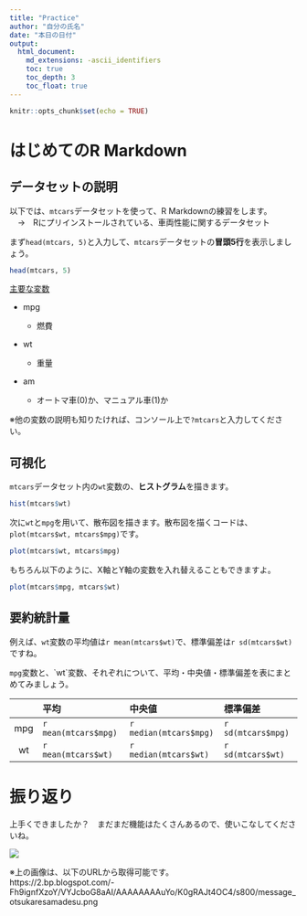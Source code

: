 ```yaml
---
title: "Practice"
author: "自分の氏名"
date: "本日の日付"
output:
  html_document:
    md_extensions: -ascii_identifiers
    toc: true
    toc_depth: 3
    toc_float: true
---
```


```r
knitr::opts_chunk$set(echo = TRUE)
```

# はじめてのR Markdown

## データセットの説明

以下では、`mtcars`データセットを使って、R Markdownの練習をします。<br>　→　Rにプリインストールされている、車両性能に関するデータセット

まず`head(mtcars, 5)`と入力して、`mtcars`データセットの**冒頭5行**を表示しましょう。

```r
head(mtcars, 5)
```

<u>主要な変数</u>

-   mpg

    -   燃費

-   wt

    -   重量

-   am

    -   オートマ車(0)か、マニュアル車(1)か

※他の変数の説明も知りたければ、コンソール上で`?mtcars`と入力してください。

## 可視化

`mtcars`データセット内の`wt`変数の、**ヒストグラム**を描きます。

```r
hist(mtcars$wt)
```

次に`wt`と`mpg`を用いて、散布図を描きます。散布図を描くコードは、`plot(mtcars$wt, mtcars$mpg)`です。

```r
plot(mtcars$wt, mtcars$mpg)
```

もちろん以下のように、X軸とY軸の変数を入れ替えることもできますよ。

```r
plot(mtcars$mpg, mtcars$wt)
```

## 要約統計量

例えば、`wt`変数の平均値は`r mean(mtcars$wt)`で、標準偏差は`r sd(mtcars$wt)`ですね。

`mpg`変数と、\`wt\`変数、それぞれについて、平均・中央値・標準偏差を表にまとめてみましょう。

|     | 平均                    | 中央値                    | 標準偏差              |
|:---:|:------------------------|:--------------------------|:----------------------|
| mpg | `r mean(mtcars$mpg)`    | `r median(mtcars$mpg)`    | `r sd(mtcars$mpg)`    |
| wt  | `r mean(mtcars$wt)`     | `r median(mtcars$wt)`     | `r sd(mtcars$wt)`     |

# 振り返り

上手くできましたか？　まだまだ機能はたくさんあるので、使いこなしてくださいね。

![](https://2.bp.blogspot.com/-Fh9ignfXzoY/VYJcboG8aAI/AAAAAAAAuYo/K0gRAJt4OC4/s800/message_otsukaresamadesu.png)

※上の画像は、以下のURLから取得可能です。<br>
https://2.bp.blogspot.com/-Fh9ignfXzoY/VYJcboG8aAI/AAAAAAAAuYo/K0gRAJt4OC4/s800/message_otsukaresamadesu.png

